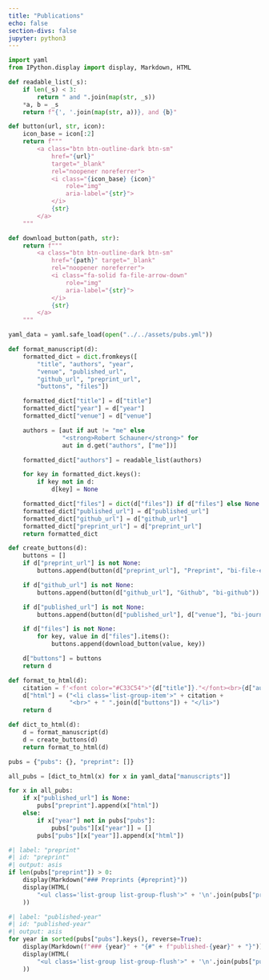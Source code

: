 ```yaml
---
title: "Publications"
echo: false
section-divs: false
jupyter: python3
---
```


```python
import yaml
from IPython.display import display, Markdown, HTML

def readable_list(_s):
    if len(_s) < 3:
        return " and ".join(map(str, _s))
    *a, b = _s
    return f"{', '.join(map(str, a))}, and {b}"

def button(url, str, icon):
    icon_base = icon[:2]
    return f"""
        <a class="btn btn-outline-dark btn-sm"
            href="{url}"
            target="_blank"
            rel="noopener noreferrer">
            <i class="{icon_base} {icon}"
                role="img"
                aria-label="{str}">
            </i>
            {str}
        </a>
    """

def download_button(path, str):
    return f"""
        <a class="btn btn-outline-dark btn-sm"
            href="{path}" target="_blank"
            rel="noopener noreferrer">
            <i class="fa-solid fa-file-arrow-down"
                role="img"
                aria-label="{str}">
            </i>
            {str}
        </a>
    """

yaml_data = yaml.safe_load(open("../../assets/pubs.yml"))

def format_manuscript(d):
    formatted_dict = dict.fromkeys([
        "title", "authors", "year",
        "venue", "published_url",
        "github_url", "preprint_url",
        "buttons", "files"])

    formatted_dict["title"] = d["title"]
    formatted_dict["year"] = d["year"]
    formatted_dict["venue"] = d["venue"]

    authors = [aut if aut != "me" else
               "<strong>Robert Schauner</strong>" for
               aut in d.get("authors", ["me"])]

    formatted_dict["authors"] = readable_list(authors)

    for key in formatted_dict.keys():
        if key not in d:
            d[key] = None

    formatted_dict["files"] = dict(d["files"]) if d["files"] else None
    formatted_dict["published_url"] = d["published_url"]
    formatted_dict["github_url"] = d["github_url"]
    formatted_dict["preprint_url"] = d["preprint_url"]
    return formatted_dict

def create_buttons(d):
    buttons = []
    if d["preprint_url"] is not None:
        buttons.append(button(d["preprint_url"], "Preprint", "bi-file-earmark-pdf"))

    if d["github_url"] is not None:
        buttons.append(button(d["github_url"], "Github", "bi-github"))

    if d["published_url"] is not None:
        buttons.append(button(d["published_url"], d["venue"], "bi-journal-richtext"))

    if d["files"] is not None:
        for key, value in d["files"].items():
            buttons.append(download_button(value, key))

    d["buttons"] = buttons
    return d

def format_to_html(d):
    citation = f'<font color="#C33C54">"{d["title"]}."</font><br>{d["authors"]}'
    d["html"] = ("<li class='list-group-item'>" + citation +
                 "<br>" + " ".join(d["buttons"]) + "</li>")
    return d

def dict_to_html(d):
    d = format_manuscript(d)
    d = create_buttons(d)
    return format_to_html(d)

pubs = {"pubs": {}, "preprint": []}

all_pubs = [dict_to_html(x) for x in yaml_data["manuscripts"]]

for x in all_pubs:
    if x["published_url"] is None:
        pubs["preprint"].append(x["html"])
    else:
        if x["year"] not in pubs["pubs"]:
            pubs["pubs"][x["year"]] = []
        pubs["pubs"][x["year"]].append(x["html"])
```

```python
#| label: "preprint"
#| id: "preprint"
#| output: asis
if len(pubs["preprint"]) > 0:
    display(Markdown("### Preprints {#preprint}"))
    display(HTML(
        "<ul class='list-group list-group-flush'>" + '\n'.join(pubs["preprint"]) + "</ul>"
    ))
```


```python
#| label: "published-year"
#| id: "published-year"
#| output: asis
for year in sorted(pubs["pubs"].keys(), reverse=True):
    display(Markdown(f"### {year}" + "{#" + f"published-{year}" + "}"))
    display(HTML(
        "<ul class='list-group list-group-flush'>" + '\n'.join(pubs["pubs"][year]) + "</ul>"
    ))
```
